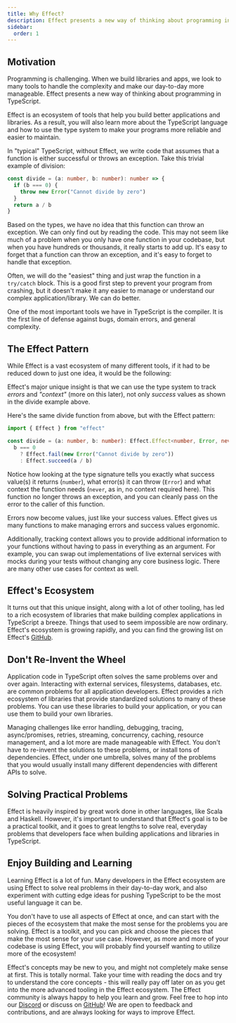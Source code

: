 ```yaml
---
title: Why Effect?
description: Effect presents a new way of thinking about programming in TypeScript, offering an ecosystem of tools to build better applications and libraries. Learn how to leverage the TypeScript type system to enhance reliability and maintainability.
sidebar:
  order: 1
---
```


## Motivation

Programming is challenging. When we build libraries and apps, we look to many tools to handle the complexity and make our day-to-day more manageable. Effect presents a new way of thinking about programming in TypeScript.

Effect is an ecosystem of tools that help you build better applications and libraries. As a result, you will also learn more about the TypeScript language and how to use the type system to make your programs more reliable and easier to maintain.

In "typical" TypeScript, without Effect, we write code that assumes that a function is either successful or throws an exception. Take this trivial example of division:

```ts twoslash
const divide = (a: number, b: number): number => {
  if (b === 0) {
    throw new Error("Cannot divide by zero")
  }
  return a / b
}
```

Based on the types, we have no idea that this function can throw an exception. We can only find out by reading the code. This may not seem like much of a problem when you only have one function in your codebase, but when you have hundreds or thousands, it really starts to add up. It's easy to forget that a function can throw an exception, and it's easy to forget to handle that exception.

Often, we will do the "easiest" thing and just wrap the function in a `try/catch` block. This is a good first step to prevent your program from crashing, but it doesn't make it any easier to manage or understand our complex application/library. We can do better.

One of the most important tools we have in TypeScript is the compiler. It is the first line of defense against bugs, domain errors, and general complexity.

## The Effect Pattern

While Effect is a vast ecosystem of many different tools, if it had to be reduced down to just one idea, it would be the following:

Effect's major unique insight is that we can use the type system to track _errors_ and _"context"_ (more on this later), not only _success_ values as shown in the divide example above.

Here's the same divide function from above, but with the Effect pattern:

```ts twoslash
import { Effect } from "effect"

const divide = (a: number, b: number): Effect.Effect<number, Error, never> =>
  b === 0
    ? Effect.fail(new Error("Cannot divide by zero"))
    : Effect.succeed(a / b)
```

Notice how looking at the type signature tells you exactly what success value(s) it returns (`number`), what error(s) it can throw (`Error`) and what context the function needs (`never`, as in, no context required here). This function no longer throws an exception, and you can cleanly pass on the error to the caller of this function.

Errors now become values, just like your success values. Effect gives us many functions to make managing errors and success values ergonomic.

Additionally, tracking context allows you to provide additional information to your functions without having to pass in everything as an argument. For example, you can swap out implementations of live external services with mocks during your tests without changing any core business logic. There are many other use cases for context as well.

## Effect's Ecosystem

It turns out that this unique insight, along with a lot of other tooling, has led to a rich ecosystem of libraries that make building complex applications in TypeScript a breeze. Things that used to seem impossible are now ordinary. Effect's ecosystem is growing rapidly, and you can find the growing list on Effect's [GitHub](https://github.com/Effect-TS).

## Don't Re-Invent the Wheel

Application code in TypeScript often solves the same problems over and over again. Interacting with external services, filesystems, databases, etc. are common problems for all application developers. Effect provides a rich ecosystem of libraries that provide standardized solutions to many of these problems. You can use these libraries to build your application, or you can use them to build your own libraries.

Managing challenges like error handling, debugging, tracing, async/promises, retries, streaming, concurrency, caching, resource management, and a lot more are made manageable with Effect. You don't have to re-invent the solutions to these problems, or install tons of dependencies. Effect, under one umbrella, solves many of the problems that you would usually install many different dependencies with different APIs to solve.

## Solving Practical Problems

Effect is heavily inspired by great work done in other languages, like Scala and Haskell. However, it's important to understand that Effect's goal is to be a practical toolkit, and it goes to great lengths to solve real, everyday problems that developers face when building applications and libraries in TypeScript.

## Enjoy Building and Learning

Learning Effect is a lot of fun. Many developers in the Effect ecosystem are using Effect to solve real problems in their day-to-day work, and also experiment with cutting edge ideas for pushing TypeScript to be the most useful language it can be.

You don't have to use all aspects of Effect at once, and can start with the pieces of the ecosystem that make the most sense for the problems you are solving. Effect is a toolkit, and you can pick and choose the pieces that make the most sense for your use case. However, as more and more of your codebase is using Effect, you will probably find yourself wanting to utilize more of the ecosystem!

Effect's concepts may be new to you, and might not completely make sense at first. This is totally normal. Take your time with reading the docs and try to understand the core concepts - this will really pay off later on as you get into the more advanced tooling in the Effect ecosystem. The Effect community is always happy to help you learn and grow. Feel free to hop into our [Discord](https://discord.gg/effect-ts) or discuss on [GitHub](https://github.com/Effect-TS)! We are open to feedback and contributions, and are always looking for ways to improve Effect.
